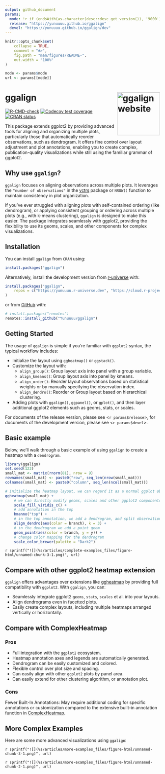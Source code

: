 ```yaml
---
output: github_document
params: 
  mode: !r if (endsWith(as.character(desc::desc_get_version()), '9000')) 'devel' else 'release'
  release: "https://yunuuuu.github.io/ggalign"
  devel: "https://yunuuuu.github.io/ggalign/dev"
---
```


<!-- README.md is generated from README.Rmd. Please edit that file -->

```r
knitr::opts_chunk$set(
    collapse = TRUE,
    comment = "#>",
    fig.path = "man/figures/README-",
    out.width = "100%"
)
```

```r
mode <- params$mode
url <- params[[mode]]
```

# ggalign <a href="https://yunuuuu.github.io/ggalign/"><img src="man/figures/logo.png" align="right" height="139" alt="ggalign website" /></a>
<!-- badges: start -->
[![R-CMD-check](https://github.com/Yunuuuu/ggalign/actions/workflows/R-CMD-check.yaml/badge.svg)](https://github.com/Yunuuuu/ggalign/actions/workflows/R-CMD-check.yaml)
[![Codecov test coverage](https://codecov.io/gh/Yunuuuu/ggalign/branch/main/graph/badge.svg)](https://app.codecov.io/gh/Yunuuuu/ggalign?branch=main)
[![CRAN status](https://www.r-pkg.org/badges/version/ggalign)](https://CRAN.R-project.org/package=ggalign)
<!-- badges: end -->

This package extends ggplot2 by providing advanced tools for aligning and
organizing multiple plots, particularly those that automatically reorder
observations, such as dendrogram. It offers fine control over layout adjustment
and plot annotations, enabling you to create complex, publication-quality
visualizations while still using the familiar grammar of ggplot2. 

## Why use `ggalign`?
`ggalign` focuses on aligning observations across multiple plots. It leverages
the `"number of observations"` in the
[vctrs](https://vctrs.r-lib.org/reference/vec_size.html) package or `NROW()`
function to maintain consistency in plot organization. 

If you've ever struggled with aligning plots with self-contained ordering (like
dendrogram), or applying consistent grouping or ordering across multiple plots
(e.g., with k-means clustering), `ggalign` is designed to make this easier. The
package integrates seamlessly with ggplot2, providing the flexibility to use its
geoms, scales, and other components for complex visualizations. 

## Installation

You can install `ggalign` from `CRAN` using:
```r
install.packages("ggalign")
```

Alternatively, install the development version from
[r-universe](https://yunuuuu.r-universe.dev/ggalign) with:

```r
install.packages("ggalign",
    repos = c("https://yunuuuu.r-universe.dev", "https://cloud.r-project.org")
)
```

or from [GitHub](https://github.com/Yunuuuu/ggalign) with:
```r
# install.packages("remotes")
remotes::install_github("Yunuuuu/ggalign")
```

## Getting Started
The usage of `ggalign` is simple if you're familiar with `ggplot2` syntax, the
typical workflow includes: 

 - Initialize the layout using `ggheatmap()` or `ggstack()`.
 - Customize the layout with:
   - `align_group()`: Group layout axis into panel with a group variable.
   - `align_kmeans()`: Group layout axis into panel by kmeans.
   - `align_order()`: Reorder layout observations based on statistical weights
   or by manually specifying the observation index.
   - `align_dendro()`: Reorder or Group layout based on hierarchical clustering.
 - Adding plots with `ggalign()`, `ggpanel()`, or `gplot()`, and then layer
 additional ggplot2 elements such as geoms, stats, or scales. 

For documents of the release version, please see <`r params$release`>, for
documents of the development version, please see <`r params$devel`>.

## Basic example
Below, we'll walk through a basic example of using `ggalign` to create a heatmap
with a `dendrogram`.

```r
library(ggalign)
set.seed(123)
small_mat <- matrix(rnorm(81), nrow = 9)
rownames(small_mat) <- paste0("row", seq_len(nrow(small_mat)))
colnames(small_mat) <- paste0("column", seq_len(ncol(small_mat)))

# initialize the heatmap layout, we can regard it as a normal ggplot object
ggheatmap(small_mat) +
    # we can directly modify geoms, scales and other ggplot2 components
    scale_fill_viridis_c() +
    # add annotation in the top
    hmanno("top") +
    # in the top annotation, we add a dendrogram, and split observations into 3 groups
    align_dendro(aes(color = branch), k = 3) +
    # in the dendrogram we add a point geom
    geom_point(aes(color = branch, y = y)) +
    # change color mapping for the dendrogram
    scale_color_brewer(palette = "Dark2")
```

`r sprintf("![](%s/articles/complete-examples_files/figure-html/unnamed-chunk-3-1.png)", url)`

## Compare with other ggplot2 heatmap extension
`ggalign` offers advantages over extensions like
[ggheatmap](https://github.com/XiaoLuo-boy/ggheatmap) by providing full
compatibility with `ggplot2`. With `ggalign`, you can:

- Seamlessly integrate ggplot2 `geoms`, `stats`, `scales` et al. into your
layouts. 
- Align dendrograms even in facetted plots.
- Easily create complex layouts, including multiple heatmaps arranged vertically
 or horizontally.  

## Compare with ComplexHeatmap
### Pros
- Full integration with the `ggplot2` ecosystem.
- Heatmap annotation axes and legends are automatically generated.
- Dendrogram can be easily customized and colored.
- Flexible control over plot size and spacing.
- Can easily align with other `ggplot2` plots by panel area.
- Can easily extend for other clustering algorithm, or annotation plot.

### Cons
Fewer Built-In Annotations: May require additional coding for specific
annotations or customization compared to the extensive built-in annotation
function in [ComplexHeatmap](https://github.com/jokergoo/ComplexHeatmap).

## More Complex Examples
Here are some more advanced visualizations using `ggalign`:

`r sprintf("![](%s/articles/more-examples_files/figure-html/unnamed-chunk-3-1.png)", url)`

`r sprintf("![](%s/articles/more-examples_files/figure-html/unnamed-chunk-2-1.png)", url)`
